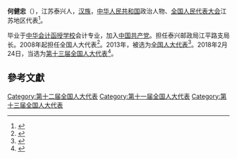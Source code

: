 '''何健忠'''（{{bd|1959年||}}），江苏泰兴人，[[汉族|汉族]]，[[中华人民共和国|中华人民共和国]]政治人物、[[全国人民代表大会|全国人民代表大会]]江苏地区代表<ref>{{cite web|author=新华网|title=第十一届全国人大代表|url=http://news.xinhuanet.com/ziliao/2008-03/03/content_7708230.htm?node=36628|publisher=新华网|accessdate=2014-01-07|archive-date=2014-01-10|archive-url=https://web.archive.org/web/20140110211415/http://news.xinhuanet.com/ziliao/2008-03/03/content_7708230.htm?node=36628|dead-url=no}}</ref>。

毕业于[[中华会计函授学校|中华会计函授学校]]会计专业，加入[[中国共产党|中国共产党]]。担任泰兴邮政局江平路支局长。2008年起担任全国人大代表<ref>{{cite news|title=全国人大代表信息-何健忠|url=http://210.82.31.1:8084/delegate/viewDelegate.action?dbid=110753|accessdate=2013-04-05|newspaper=全国人大网|archive-url=https://web.archive.org/web/20140321070136/http://www.npc.gov.cn/delegate/viewDelegate.action?dbid=110753|archive-date=2014-03-21|dead-url=yes}}</ref>。2013年，被选为[[全国人大代表|全国人大代表]]<ref>{{cite news|title=全国人大代表信息-何健忠|url=http://210.82.31.1:8084/delegate/viewDelegate.action?dbid=120732|accessdate=2013-03-28|newspaper=全国人大网|archive-url=https://web.archive.org/web/20140321065204/http://www.npc.gov.cn/delegate/viewDelegate.action?dbid=120732|archive-date=2014-03-21|dead-url=yes}}</ref>。2018年2月24日，当选为[[第十三届全国人大代表|第十三届全国人大代表]]<ref>{{Cite web|title=（受权发布）中华人民共和国第十三届全国人民代表大会代表名单-中新网|url=http://www.chinanews.com/gn/2018/02-25/8453959.shtml|accessdate=2021-02-13|work=中新网|archive-date=2018-02-27|archive-url=https://web.archive.org/web/20180227031724/http://www.chinanews.com/gn/2018/02-25/8453959.shtml|dead-url=no}}</ref>。

==參考文獻==
{{reflist}}

[[Category:第十二届全国人大代表|Category:第十二届全国人大代表]]
[[Category:第十一届全国人大代表|Category:第十一届全国人大代表]]
[[Category:第十三届全国人大代表|Category:第十三届全国人大代表]]


{{中国政治人物小作品}}